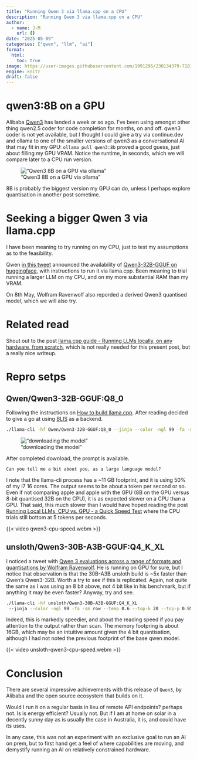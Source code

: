 ```yaml
---
title: "Running Qwen 3 via llama.cpp on a CPU"
description: "Running Qwen 3 via llama.cpp on a CPU"
author:
  - name: J-M
    url: {}
date: "2025-05-09"
categories: ["qwen", "llm", "ai"]
format: 
  html:
    toc: true
image: https://user-images.githubusercontent.com/1991296/230134379-7181e485-c521-4d23-a0d6-f7b3b61ba524.png
engine: knitr
draft: false
---
```


# qwen3:8B on a GPU

Alibaba [Qwen3](https://qwenlm.github.io/blog/qwen3/) has landed a week or so ago. I've been using amongst other thing qwen2.5 coder for code completion for months, on and off. qwen3 coder is not yet available, but I thought I could give a try via continue.dev and ollama to one of the smaller versions of qwen3 as a conversational AI that may fit in my GPU: `ollama pull qwen3:8b` proved a good guess, just about filling my GPU VRAM. Notice the runtime, in seconds, which we will compare later to a CPU run version.

!["Qwen3 8B on a GPU via ollama"](002.png)

8B is probably the biggest version my GPU can do, unless I perhaps explore quantisation in another post sometime.

# Seeking a bigger Qwen 3 via llama.cpp 

I have been meaning to try running on my CPU, just to test my assumptions as to the feasibility.

Qwen [in this tweet](https://x.com/Alibaba_Qwen/status/1918353505074725363) announced the availability of [Qwen3-32B-GGUF on huggingface](https://huggingface.co/Qwen/Qwen3-32B-GGUF), with instructions to run it via llama.cpp. Been meaning to trial running a larger LLM on my CPU, and on my more substantial RAM than my VRAM.

On 8th May, Wolfram Ravenwolf also reporded a derived Qwen3 quantised model, which we will also try.

# Related read 

Shout out to the post [llama.cpp guide - Running LLMs locally, on any hardware, from scratch](https://blog.steelph0enix.dev/posts/llama-cpp-guide/), which is not really needed for this present post, but a really nice writeup.

# Repro setps

## Qwen/Qwen3-32B-GGUF:Q8_0 

Following the instructions on [How to build llama.cpp](https://github.com/ggml-org/llama.cpp/blob/master/docs/build.md). After reading decided to give a go at using [BLIS](https://github.com/ggml-org/llama.cpp/blob/master/docs/backend/BLIS.md) as a backend.

```sh
./llama-cli -hf Qwen/Qwen3-32B-GGUF:Q8_0 --jinja --color -ngl 99 -fa -sm row --temp 0.6 --top-k 20 --top-p 0.95 --min-p 0 --presence-penalty 1.5 -c 40960 -n 32768 --no-context-shift
```

!["downloading the model"](001.png)

After completed download, the prompt is available. 

```text
Can you tell me a bit about you, as a large language model?
```

I note that the llama-cli process has a ~11 GB footprint, and it is using 50% of my i7 16 cores. The output seems to be about a token per second or so. Even if not comparing apple and apple with the GPU (8B on the GPU versus 8-bit quantised 32B on the CPU), it is as expected slower on a CPU than a GPU. That said, this much slower than I would have hoped reading the post [Running Local LLMs, CPU vs. GPU - a Quick Speed Test ](https://dev.to/maximsaplin/running-local-llms-cpu-vs-gpu-a-quick-speed-test-2cjn) where the CPU trials still bottom at 5 tokens per seconds.

{{< video qwen3-cpu-speed.webm >}}


## unsloth/Qwen3-30B-A3B-GGUF:Q4_K_XL 

I noticed a tweet with [Qwen 3 evaluations across a range of formats and quantisations by Wolfram Ravenwolf](https://x.com/WolframRvnwlf/status/1920186645384478955). He is running on GPU for sure, but I notice that observation is that the 30B-A3B unsloth build is ~5x faster than Qwen's Qwen3-32B. Worth a try to see if this is replicated. Again, not quite the same as I was using an 8 bit above, not 4 bit like in his benchmark, but if anything it may be even faster? Anyway, try and see.

```sh
./llama-cli -hf unsloth/Qwen3-30B-A3B-GGUF:Q4_K_XL
 --jinja --color -ngl 99 -fa -sm row --temp 0.6 --top-k 20 --top-p 0.95 --min-p 0 --presence-penalty 1.5 -c 40960 -n 32768 --no-context-shift
```

Indeed, this is markedly speedier, and about the reading speed if you pay attention to the output rather than scan. The memory footpring is about 16GB, which may be an intuitive amount given the 4 bit quantisation, although I had not noted the previous footprint of the base qwen model.

{{< video unsloth-qwen3-cpu-speed.webm >}}

# Conclusion

There are several impressive achievements with this release of `Qwen3`, by Alibaba and the open source ecosystem that builds on it.

Would I run it on a regular basis in lieu of remote API endpoints? perhaps not. Is is energy efficient? Usually not. But if I am at home on solar in a decently sunny day as is usually the case in Australia, it is, and could have its uses.

In any case, this was not an experiment with an exclusive goal to run an AI on prem, but to first hand get a feel of where capabilities are moving, and demystify running an AI on relatively constrained hardware.